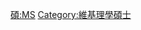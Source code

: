 {{Userbox
  |border-c = #88FF88
  |border-s = 1
  |id-c     = #88FF88
  |id-s     = 12
  |id-fc    = #000000
  |info-c   = #EEFFEE
  |info-s   = 10
  |info-fc  = #000000
  |id       =  -{zh-hans:M.S.;zh-hant:M.S.;zh-hk:M.Sc.;zh-sg:M.Sc.}-
  |info     = 這個用戶擁有[[:Category:維基理學碩士|理學碩士]]學位。
}}
<includeonly> [[Category:維基理學碩士|{{PAGENAME}}]] </includeonly>
<noinclude> [[Category:學位用戶框模板|碩:MS]][[Category:維基理學碩士]] 
</noinclude>